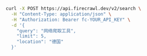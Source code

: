 ```bash cURL
curl -X POST https://api.firecrawl.dev/v2/search \
  -H "Content-Type: application/json" \
  -H "Authorization: Bearer fc-YOUR_API_KEY" \
  -d '{
    "query": "网络爬取工具",
    "limit": 5,
    "location": "德国"
  }'
```

